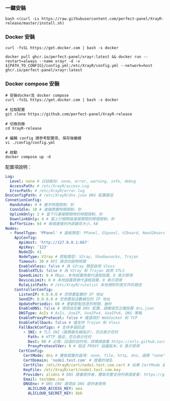### 一鍵安裝

```shell
bash <(curl -Ls https://raw.githubusercontent.com/perfect-panel/XrayR-release/master/install.sh)
```

### Docker 安裝

```
curl -fsSL https://get.docker.com | bash -s docker

docker pull ghcr.io/perfect-panel/xrayr:latest && docker run --restart=always --name xrayr -d -v ${PATH_TO_CONFIG}/config.yml:/etc/XrayR/config.yml --network=host ghcr.io/perfect-panel/xrayr:latest
```

### Docker compose 安裝

```
# 安裝docker及 docker compose
curl -fsSL https://get.docker.com | bash -s docker

# 拉取配置
git clone https://github.com/perfect-panel/XrayR-release

# 切換目錄
cd XrayR-release

# 編輯 config 請參考配置項, 保存後繼續
vi ./config/config.yml

# 啟動
docker compose up -d
```

配置項說明：

```yaml
Log:
  Level: none # 日誌級別: none, error, warning, info, debug
  AccessPath: # /etc/XrayR/access.Log
  ErrorPath: # /etc/XrayR/error.log
DnsConfigPath: # /etc/XrayR/dns.json DNS 配置路徑
ConnetionConfig:
  Handshake: 4 # 握手時間限制，秒
  ConnIdle: 10 # 連接閒置時間限制，秒
  UplinkOnly: 2 # 當下行連接關閉時的時間限制，秒
  DownlinkOnly: 4 # 當上行關閉後連接關閉的時間限制，秒
  BufferSize: 64 # 每個連接的內部緩存大小，kB
Nodes:
  - PanelType: 'PPanel' # 面板類型: PPanel, SSpanel, V2board, NewV2board, PMpanel, Proxypanel, V2RaySocks
    ApiConfig:
      ApiHost: 'http://127.0.0.1:667'
      ApiKey: '123'
      NodeID: 41
      NodeType: V2ray # 節點類型: V2ray, Shadowsocks, Trojan
      Timeout: 30 # API 請求的超時時間
      EnableVless: false # 為 V2ray 類型啟用 Vless
      EnableXTLS: false # 為 V2ray 和 Trojan 啟用 XTLS
      SpeedLimit: 0 # Mbps，本地設置將替代遠程設置，0 表示禁用
      DeviceLimit: 0 # 本地設置將替代遠程設置，0 表示禁用
      RuleListPath: # /etc/XrayR/rulelist 本地規則列表文件的路徑
    ControllerConfig:
      ListenIP: 0.0.0.0 # 您想要監聽的 IP 地址
      SendIP: 0.0.0.0 # 您想要發送數據包的 IP 地址
      UpdatePeriodic: 60 # 更新節點信息的時間，幾秒
      EnableDNS: false # 使用自定義 DNS 配置，請確保您正確設置 dns.json
      DNSType: AsIs # AsIs, UseIP, UseIPv4, UseIPv6, DNS 策略
      EnableProxyProtocol: false # 僅適用於 WebSocket 和 TCP
      EnableFallback: false # 僅支持 Trojan 和 Vless
      FallBackConfigs: # 支持多個回退
        - SNI: # TLS SNI（服務器名稱指示），空白表示任何
          Path: # HTTP 路徑，空白表示任何
          Dest: 80 # 必需，回退的目的地，詳情請查看 https://xtls.github.io/config/fallback/
          ProxyProtocolVer: 0 # 發送 PROXY 協議版本，0 表示禁用
      CertConfig:
        CertMode: dns # 獲取證書的選項: none, file, http, dns。選擇 "none" 將強制禁用 tls 配置。
        CertDomain: 'node1.test.com' # 證書的域名
        CertFile: /etc/XrayR/cert/node1.test.com.cert # 如果 CertMode 是 file，則提供
        KeyFile: /etc/XrayR/cert/node1.test.com.key
        Provider: alidns # DNS 證書提供者，獲取完整支持列表請查看: https://go-acme.github.io/lego/dns/
        Email: test@me.com
        DNSEnv: # DNS ENV 選項由 DNS 提供者使用
          ALICLOUD_ACCESS_KEY: aaa
          ALICLOUD_SECRET_KEY: bbb
```


<Giscus />
